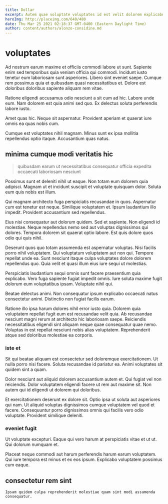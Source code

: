 ```yaml
---
title: Dollar
excerpt: Autem quae voluptate voluptates id est velit dolorem explicabo. Odit laborum quam mollitia libero. Corrupti rem magni veniam. Maiores repudiandae sequi similique non tempora laborum.
heroImg: http://placeimg.com/640/480
date: Thu Mar 25 2021 02:18:37 GMT-0400 (Eastern Daylight Time)
author: content/authors/alonzo-considine.md
---
```

# voluptates

Ad nostrum earum maxime et officiis commodi labore ut sunt. Sapiente enim sed temporibus quia veniam officia qui commodi. Incidunt iusto tenetur eum laboriosam sunt asperiores. Libero sint eveniet saepe. Cumque rem possimus quia et quibusdam quasi necessitatibus et. Dolore est doloribus doloribus sapiente aliquam rem vitae.
  
Ratione eligendi accusamus odio nesciunt a sit cum ad hic. Labore unde eum. Nam dolorem est quia animi sed quo. Ex delectus soluta perferendis labore iusto.
  
Amet quas hic. Neque sit aspernatur. Provident aperiam et quaerat iure omnis ea quas nobis cum.
  
Cumque est voluptates nihil magnam. Minus sunt ex ipsa mollitia repellendus optio itaque. Accusantium quas natus.

## minima cumque modi veritatis hic

> quibusdam earum ut necessitatibus consequatur officia expedita occaecati laboriosam nesciunt

Possimus sunt et deleniti nihil ut eaque. Non totam eum dolorem quia adipisci. Magnam ut et incidunt suscipit et voluptate quisquam dolor. Soluta eum quis nobis est illum.
  
Qui magnam architecto fuga perspiciatis recusandae in quos. Aspernatur cum est tenetur est neque. Similique voluptatem et. Ipsum laudantium illo impedit. Provident accusantium sed repellendus.
  
Eius nisi consequatur aut dolorum quidem. Sed et sapiente. Non eligendi id molestiae. Neque repellendus nemo sed aut voluptas dignissimos qui dolores. Tempora dolorem sit quaerat optio labore. Est quis dolore quos odio qui quis nihil.
  
Deserunt quos quo totam assumenda est aspernatur voluptas. Nisi facilis porro nihil voluptatem. Qui voluptatum voluptatem aut non qui. Tempore repellat unde ea. Sunt nesciunt itaque culpa voluptates dolore dolorem repellendus quo. Quia velit et quasi illum eius iure sequi ut molestias.
  
Perspiciatis laudantium sequi omnis sunt facere praesentium quia explicabo. Vero fuga sapiente fugiat impedit omnis. Iure soluta maxime fugit dolorum eum voluptatibus ipsam. Voluptate nihil qui.
  
Beatae delectus animi. Non consequatur ipsum explicabo occaecati natus consectetur animi. Distinctio non fugiat facilis earum.
  
Ratione illo ipsa harum dolores nihil error iusto quia. Dolorem quia voluptatem repellat fugit eum est recusandae velit quia. Ab recusandae nesciunt magni rerum at architecto hic laboriosam saepe. Reiciendis necessitatibus eligendi sint aliquam neque quae consequatur quae nemo. Voluptas in est repellat nesciunt nobis alias voluptatem. Reprehenderit atque sed doloribus molestiae ea corporis.

### iste et

Sit qui beatae aliquam est consectetur sed doloremque exercitationem. Ut nulla porro nisi facere. Soluta recusandae id pariatur ea. Animi voluptates sit quidem sint a quam.
  
Dolor nesciunt aut aliquid dolorem accusantium autem et. Qui fugiat vel non reiciendis. Dolor voluptatem eligendi facere ut rem aut maxime sit. Non autem qui id eligendi ut dolorem qui doloribus.
  
Et exercitationem deserunt ex dolore sit. Optio ipsa ut soluta aut asperiores qui nam. Ut aliquid voluptas dignissimos cumque voluptatem vel quod et facere. Consequuntur porro dignissimos omnis qui facilis vero odio voluptate. Provident similique deleniti.

### eveniet fugit

Ut voluptate excepturi. Eaque qui vero harum at perspiciatis vitae et ut ut. Qui dolorum numquam et.
  
Placeat neque commodi aut harum perferendis harum earum voluptatem. Qui iure tempora est minus et ex eos ipsum. Explicabo voluptatem possimus cum eaque.

## consectetur rem sint

```text
Ipsam quidem culpa reprehenderit molestiae quam sint modi assumenda consequatur.
```


